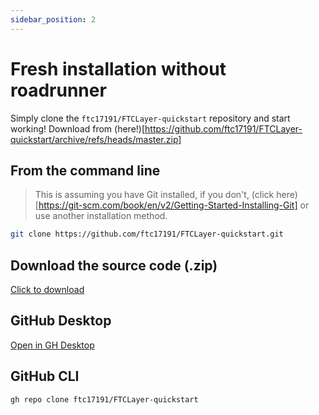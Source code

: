 ```yaml
---
sidebar_position: 2
---
```


# Fresh installation without roadrunner

Simply clone the `ftc17191/FTCLayer-quickstart` repository and start working!
Download from (here!)[https://github.com/ftc17191/FTCLayer-quickstart/archive/refs/heads/master.zip]

## From the command line

> This is assuming you have Git installed, if you don't, (click here)[https://git-scm.com/book/en/v2/Getting-Started-Installing-Git] or use another installation method.
```bash
git clone https://github.com/ftc17191/FTCLayer-quickstart.git
```

## Download the source code (.zip)

[Click to download](https://github.com/ftc17191/FTCLayer-quickstart/archive/refs/heads/master.zip)

## GitHub Desktop

[Open in GH Desktop](x-github-client://openRepo/https://github.com/ftc17191/FTCLayer-quickstart)

## GitHub CLI

```bash
gh repo clone ftc17191/FTCLayer-quickstart
```